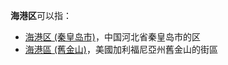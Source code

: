 '''海港区'''可以指：

*[[海港区_(秦皇岛市)|海港区 (秦皇岛市)]]，中国河北省秦皇岛市的区
*[[海港區_(舊金山)|海港區 (舊金山)]]，美國加利福尼亞州舊金山的街區

{{Disambig|Cat=三字消歧义}}